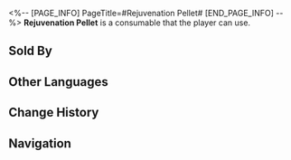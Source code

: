 <%-- [PAGE_INFO]
PageTitle=#Rejuvenation Pellet#
[END_PAGE_INFO] --%>
{{Consumable Infobox
|id          = 408604
|image       = Item Rejuvenation Pellet.png{{subst:void|<!--$UPLOAD:<<SpriteOutput/ItemFigures/408604.png>-<Item Rejuvenation Pellet.png>-<Consumable Icons>>-->}}
|type        = Restorative Consumables
|rarity      = 3
|effect      = Upon use, immediately recovers 2 Technique Points for the team.
|description = It is said that it cures all diseases, but it is actually hawthorn pills.<br />It's really delicious though.
|effectType  = 
|effectType2 = 
|effectType3 = 
|recipe      = 
|source1     = [[NutriTreasures]]
|source2     = 
|source3     = 
}}
{{Description|''"Promotion of the medicinal properties of health products is prohibited by the law."''<br />''"Officer, I am wronged! This is not a health product. This is just food. Try it if you don't believe me."''}}
'''Rejuvenation Pellet''' is a consumable that the player can use.

==Sold By==
{{Shop Availability}}

==Other Languages==
{{Other Languages
|en   = Rejuvenation Pellet
|zhs  = 养心返魂丹
|zht  = 養心返魂丹
|ja   = 養心返魂丹
|ko   = 양심반혼단
|es   = Píldora del rejuvenecimiento espiritual
|fr   = Comprimé de revitalisation
|ru   = Омолаживающая гранула
|th   = Rejuvenation Pellet
|vi   = Dưỡng Tâm Phản Hồn Đơn
|de   = Auferstehungstablett
|id   = Rejuvenation Pellet
|pt   = Bolinho Medicinal de Rejuvenescimento
}}

==Change History==
{{Change History|1.0}}

==Navigation==
{{Consumable Navbox}}